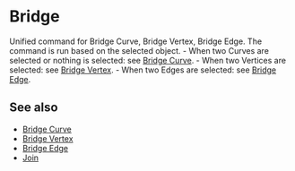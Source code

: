 
# Bridge

<Reference shortcut="" command="Bridge" button="" />

Unified command for Bridge Curve, Bridge Vertex, Bridge Edge. The command is run based on the selected object.
     - When two Curves are selected or nothing is selected: see [Bridge Curve](./bridge-curve).
     - When two Vertices are selected: see [Bridge Vertex](./bridge-vertex).
     - When two Edges are selected: see [Bridge Edge](./bridge-edge).

## See also
- [Bridge Curve](./bridge-curve)
- [Bridge Vertex](./bridge-vertex)
- [Bridge Edge](./bridge-edge)
- [Join](./join)








